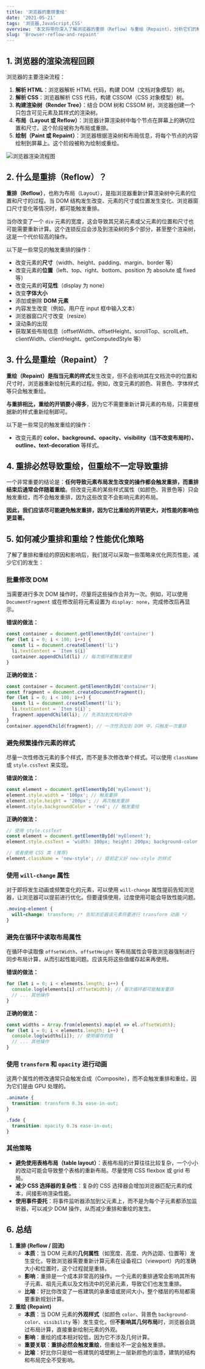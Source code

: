 ```yaml
---
title: '浏览器的重排重绘'
date: '2021-05-21'
tags: '浏览器,JavaScript,CSS'
overview: '本文将带你深入了解浏览器的重排（Reflow）与重绘（Repaint），分析它们的触发原因，探讨如何进行性能优化，以及它们对网页性能的深远影响。'
slug: 'Browser-reflow-and-repaint'
---
```

## 1. 浏览器的渲染流程回顾

浏览器的主要渲染流程：

1.  **解析 HTML**：浏览器解析 HTML 代码，构建 DOM（文档对象模型）树。
2.  **解析 CSS**：浏览器解析 CSS 代码，构建 CSSOM（CSS 对象模型）树。
3.  **构建渲染树（Render Tree）**：结合 DOM 树和 CSSOM 树，浏览器创建一个只包含可见元素及其样式的渲染树。
4.  **布局（Layout 或 Reflow）**：浏览器计算渲染树中每个节点在屏幕上的确切位置和尺寸。这个阶段被称为布局或重排。
5.  **绘制（Paint 或 Repaint）**：浏览器根据渲染树和布局信息，将每个节点的内容绘制到屏幕上。这个阶段被称为绘制或重绘。

![浏览器渲染流程图](/images/browser/browser-render-flow.png)

## 2. 什么是重排（Reflow）？

**重排（Reflow）**，也称为布局（Layout），是指浏览器重新计算渲染树中元素的位置和尺寸的过程。当 DOM 结构发生改变、元素的尺寸或位置发生变化、浏览器窗口尺寸变化等情况时，都可能触发重排。

当你改变了一个 `div` 元素的宽度，这会导致其兄弟元素或父元素的位置和尺寸也可能需要重新计算。这个连锁反应会涉及到渲染树的多个部分，甚至整个渲染树，这是一个代价较高的操作。

以下是一些常见的触发重排的操作：

- 改变元素的**尺寸**（width、height、padding、margin、border 等）
- 改变元素的**位置**（left、top、right、bottom、position 为 absolute 或 fixed 等）
- 改变元素的**可见性**（display 为 none）
- 改变**字体大小**
- 添加或删除 **DOM 元素**
- 内容发生改变（例如，用户在 input 框中输入文本）
- 浏览器窗口尺寸改变（resize）
- 滚动条的出现
- 获取某些布局信息（offsetWidth、offsetHeight、scrollTop、scrollLeft、clientWidth、clientHeight、getComputedStyle 等）
## 3. 什么是重绘（Repaint）？

**重绘（Repaint）**是指当元素的**样式**发生改变，但不会影响其在文档流中的位置和尺寸时，浏览器重新绘制元素的过程。例如，改变元素的颜色、背景色、字体样式等只会触发重绘。

**与重排相比，重绘的开销要小得多**，因为它不需要重新计算元素的布局，只需要根据新的样式重新绘制即可。

以下是一些常见的触发重绘的操作：

- 改变元素的 **color、background、opacity、visibility（当不改变布局时）、outline、text-decoration** 等样式。

## 4. 重排必然导致重绘，但重绘不一定导致重排

一个非常重要的结论是：**任何导致元素布局发生改变的操作都会触发重排，而重排结束后通常会伴随着重绘**。但改变元素的某些样式属性（如颜色、背景色等）只会触发重绘，而不会触发重排，因为这些改变不会影响元素的布局。

**因此，我们应该尽可能避免触发重排，因为它比重绘的开销更大，对性能的影响也更显著。**

## 5. 如何减少重排和重绘？性能优化策略

了解了重排和重绘的原因和影响后，我们就可以采取一些策略来优化网页性能，减少它们的发生：

### 批量修改 DOM

当需要进行多次 DOM 操作时，尽量将这些操作合并为一次。例如，可以使用 `DocumentFragment` 或在修改前将元素设置为 `display: none`，完成修改后再显示。

**错误的做法：**

```js
const container = document.getElementById('container')
for (let i = 0; i < 100; i++) {
  const li = document.createElement('li')
  li.textContent = `Item ${i}`
  container.appendChild(li) // 每次循环都触发重排
}
```
**正确的做法：**

```js
const container = document.getElementById('container');
const fragment = document.createDocumentFragment();
for (let i = 0; i < 100; i++) {
  const li = document.createElement('li');
  li.textContent = `Item ${i}`;
  fragment.appendChild(li); // 先添加到文档片段中
}
container.appendChild(fragment); // 一次性添加到 DOM 中，只触发一次重排
```

### 避免频繁操作元素的样式

尽量一次性修改元素的多个样式，而不是多次修改单个样式。可以使用 `className` 或 `style.cssText` 来实现。

**错误的做法：**

```javascript
const element = document.getElementById('myElement');
element.style.width = '100px'; // 触发重排
element.style.height = '200px'; // 再次触发重排
element.style.backgroundColor = 'red'; // 触发重绘
```

**正确的做法：**

```javascript
// 使用 style.cssText
const element = document.getElementById('myElement');
element.style.cssText = 'width: 100px; height: 200px; background-color: red;'; // 只触发一次重排和一次重绘

// 或者使用 CSS 类 (推荐)
element.className = 'new-style'; // 提前定义好 new-style 的样式
```

### 使用 `will-change` 属性

对于即将发生动画或频繁变化的元素，可以使用 `will-change` 属性提前告知浏览器，让浏览器可以提前进行优化。但要谨慎使用，过度使用可能会导致性能问题。

```css
.moving-element {
  will-change: transform; /* 告知浏览器该元素将要进行 transform 动画 */
}
```

### 避免在循环中读取布局属性

在循环中读取像 `offsetWidth`、`offsetHeight` 等布局属性会导致浏览器强制进行同步布局计算，从而引起性能问题。应该先将这些值缓存起来再使用。

**错误的做法：**

```javascript
for (let i = 0; i < elements.length; i++) {
  console.log(elements[i].offsetWidth); // 每次循环都可能触发重排
  // ... 其他操作
}
```

**正确的做法：**

```javascript
const widths = Array.from(elements).map(el => el.offsetWidth);
for (let i = 0; i < elements.length; i++) {
  console.log(widths[i]); // 使用缓存的值
  // ... 其他操作
}
```

### 使用 `transform` 和 `opacity` 进行动画

这两个属性的修改通常只会触发合成（Composite），而不会触发重排和重绘，因为它们是由 GPU 处理的。

```css
.animate {
  transition: transform 0.3s ease-in-out;
}

.fade {
  transition: opacity 0.3s ease-in-out;
}
```

### 其他策略

- **避免使用表格布局（table layout）**：表格布局的计算往往比较复杂，一个小小的改动可能会导致整个表格的重新布局。尽量使用 CSS flexbox 或 grid 布局。
- **减少 CSS 选择器的复杂性**：复杂的 CSS 选择器会增加浏览器匹配元素的成本，间接影响渲染性能。
- **使用事件委托**：将事件监听器添加到父元素上，而不是为每个子元素都添加监听器，可以减少 DOM 操作，从而减少重排和重绘的发生。

## 6. 总结
1. **重排 (Reflow / 回流)**
   - **本质**：当 DOM 元素的**几何属性**（如宽度、高度、内外边距、位置等）发生变化，导致浏览器需要重新计算元素在设备视口（viewport）内的准确大小和位置时，这个过程就是重排。
   - **影响**：重排是一个成本非常高的操作。一个元素的重排通常会影响其所有子元素、祖先元素以及文档流中的兄弟元素，导致它们也发生重排。
   - **比喻**：好比你改变了一栋建筑的承重墙或房间大小，整个楼层的布局都需要重新规划计算。
2. **重绘 (Repaint)**
   - **本质**：当 DOM 元素的**外观样式**（如颜色 `color`、背景色 `background-color`、`visibility` 等）发生变化，但**不影响其几何布局**时，浏览器会跳过布局计算，直接重新绘制元素的外观。
   - **影响**：重绘的成本相对较低，因为它不涉及几何计算。
   - **重要关联**：**重排必然会触发重绘**，但重绘不一定会触发重排。
   - **比喻**：好比你只是给一栋建筑的墙壁刷上一层新颜色的油漆，建筑的结构和布局完全不受影响。